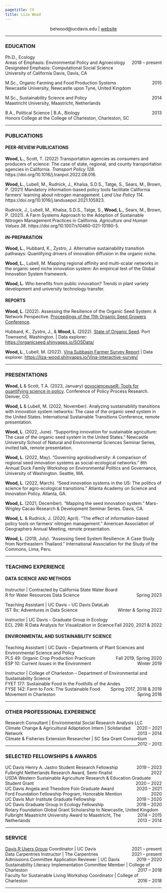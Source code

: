 ```yaml
---
pagetitle: CV
title: Liza Wood
---
```


<style type="text/css">
h1.title, h2.subtitle, h3.subtitle {
  text-align: center;
}
</style>

<center> <i class="fa fa-envelope-square" aria-hidden="true"></i> belwood@ucdavis.edu | [<i class="fa fa-globe" aria-hidden="true"></i> website](https://liza-wood.github.io/)</center>

***

### EDUCATION 

Ph.D., Ecology  
Areas of Emphasis: Environmental Policy and Agroecology  <span style="float:right;">2018 – present</span>  
Designated Emphasis: Computational Social Science  
University of California Davis, Davis, CA   

M.Sc., Organic Farming and Food Production Systems                        <span style="float:right;">2015</span>  
Newcastle University, Newcastle upon Tyne, United Kingdom   

M.Sc., Sustainability Science and Policy		            	               <span style="float:right;">2014</span>  
Maastricht University, Maastricht, Netherlands   

B.A., Political Science | B.A., Biology 		             	   	           <span style="float:right;">2013</span>  
Honors College at the College of Charleston, Charleston, SC  

***  

### PUBLICATIONS

#### PEER-REVIEW PUBLICATIONS  

**Wood, L.**, Scott, T. (2022) Transportation agencies as consumers and producers of science: The case of state, regional, and county transportation agencies in California. *Transport Policy 128*. https://doi.org/10.1016/j.tranpol.2022.08.016.   

**Wood, L.**, Lubell, M., Rudnick, J., Khalsa, S.D.S., Tatge, S., Sears, M., Brown, P. (2021) Mandatory information-based policy tools facilitate California farmers’ learning about nitrogen management. *Land Use Policy 114*. https://doi.org/10.1016/j.landusepol.2021.105923.    

Rudnick, J., Lubell, M., Khalsa, S.D.S., Tatge, S., **Wood, L.**, Sears, M., Brown, P. (2021). A Farm Systems Approach to the Adoption of Sustainable Nitrogen Management Practices in California. *Agriculture and Human Values 38*. https://doi.org/10.1007/s10460-021-10190-5.  


#### IN-PREPARATION    

**Wood, L.**, Hubbard, K., Zystro, J. Alternative sustainability transition pathways: Quantifying drivers of innovation diffusion in the organic niche. 

**Wood, L.**, Lubell, M. Mapping regional affinity and multi-scalar networks in the organic seed niche innovation system: An empirical test of the Global Innovation System framework. 

**Wood, L.** Who benefits from public innovation? Trends in plant variety development and university technology transfer. 

#### REPORTS         

**Wood, L**. (2022). Assessing the Resilience of the Organic Seed System: A Network Perspective. [Proceedings of the 11th Organic Seed Growers Conference](https://seedalliance.org/wp-content/uploads/2022/03/2022-OSGC-Proceedings-Final.pdf).

Hubbard, K., Zystro, J., & **Wood, L**. (2022). [State of Organic Seed](https://stateoforganicseed.org/state-of-organic-seed-2022/). Port Townsend, Washington. \| Data explorer: <https://organicseed.shinyapps.io/SOSData/>

**Wood, L**., Lubell, M. (2022). [Vina Subbasin Farmer Survey Report](http://www.buttecounty.net/wrcdocs/Reports/SpecialProjects/AgIrrEffSurveyRpt/Ag_Irr_Eff_Survey_Rpt_Final_combined.pdf) \| Data explorer: <https://liza-wood.shinyapps.io/Vina-interactive-survey/>

***

### PRESENTATIONS  

**Wood, L** & Scott, T.A. (2023, January) [govscienceuseR: Tools for quantifying science in policy](https://liza-wood.github.io/gsp_vignette.html). Conference of Policy Process Research. Denver, CO.  

**Wood, L** & Lubell, M. (2022, November). Analyzing sustainability transitions with innovation system networks: The case of the organic seed system in the United States. International Sustainable Transitions Conference, remote presentation.  

**Wood, L**. (2022, June). “Supporting innovation for sustainable agriculture: The case of the organic seed system in the United States.” Newcastle University School of Natural and Environmental Sciences Seminar Series, invited talk, remote presentation.  

**Wood, L**. (2022, May). “Governing agrobiodiversity: A comparison of regional seed innovation systems as social-ecological networks.” 8th Annual Duck Family Workshop on Environmental Politics and Governance, University of Washington. Seattle, WA.     

**Wood, L**. (2022, March). “Seed innovation systems in the US: The politics of science for  agro-ecological transitions.” Atlanta Academy on Science and Innovation Policy. Atlanta, GA.    

**Wood, L**. (2021, December). “Mapping the seed innovation system.” Mars-Wrigley Cacao Research &  Development Seminar Series. Davis, CA.  

**Wood, L**. & Rudnick, J. (2020, April). “The effect of information-based policy tools on farmers’ nitrogen management.” American Association of Geographers Annual Meeting, remote presentation.    

**Wood, L**. (2019, July). “Assessing Seed System Resilience: A Case Study from Northeastern Thailand.” International Association for the Study of the Commons, Lima, Peru.  

***

### TEACHING EXPERIENCE   

#### DATA SCIENCE AND METHODS  

Instructor |  Contracted by California State Water Board   
  R for Water Resources Data Science <span style="float:right;">Spring 2023</span>  
  
Teaching Assistant | UC Davis -- UC Davis DataLab   
  IST 8x: Adventures in Data Science <span style="float:right;">Winter & Spring 2022</span>   
  
Instructor |  UC Davis -- Graduate Group in Ecology  
  ECL 298: R Data Analysis for Visualization in Science <span style="float:right;">Fall 2020, 2021 & 2022</span>    
  

#### ENVIRONMENTAL AND SUSTAINABILITY SCIENCE  

Teaching Assistant | UC Davis -- Departments of Plant Sciences and Environmental Science and Policy  
  PLS 49: Organic Crop Production Practicum <span style="float:right;">Fall 2019, Spring 2020</span>   
  ESP 10: Current Issues in the Environment <span style="float:right;">Winter 2019</span>  

Instructor |  College of Charleston -- Department of Environmental and Sustainability Science  
  FYET 177: Sustainable Food in the Foothills of the Andes <span style="float:right;">Spring 2017, 2018 & 2019</span>      
  FYSE 142: Farm to Fork: The Sustainable Food Movement in Charleston <span style="float:right;">Spring 2018</span>    

***

### OTHER PROFESSIONAL EXPERIENCE  

Research Consultant | Environmental Social Research Analysis LLC <span style="float:right;">2020 – 2021</span>   
Climate Change & Agricultural Adaptation Intern | Solidaridad Network <span style="float:right;">2013 – 2014</span>  
Climate & Fisheries Extension Researcher | SC Sea Grant Consortium <span style="float:right;">2012 – 2013</span>  

***

### SELECTED FELLOWSHIPS & AWARDS  
UC Davis Henry A. Jastro Student Research Fellowship  <span style="float:right;"> 2019 – 2023</span>  
Fulbright Netherlands Research Award, Semi-finalist   <span style="float:right;"> 2022</span>   
USDA Western Sustainable Agriculture Research & Education Graduate Student Grant  <span style="float:right;"> 2020 – 2022</span>    
UC Davis Angela and Theodore Foin Graduate Award  <span style="float:right;"> 2020 – 2021</span>     
Ford Foundation Fellowship Program, Honorable Mention <span style="float:right;"> 2020</span>    
UC Davis Muir Institute Graduate Fellowship   <span style="float:right;"> 2019 – 2020</span>    
UC Davis Graduate Group in Ecology Fellowship  <span style="float:right;"> 2018 – 2020</span>      
Rotary Foundation Global Grant Scholarship to Newcastle, United Kingdom  <span style="float:right;"> 2014 – 2015</span>      
Fulbright Maastricht University Award to Maastricht, The Netherlands  <span style="float:right;"> 2013 – 2014</span>     

***

### SERVICE  
  
[Davis R Users Group](https://d-rug.github.io/) Coordinator | UC Davis <span style="float:right;">2021 – present</span>    
Data Carpentries Instructor | The Carpentries <span style="float:right;">2021 – present</span>    
Admissions Committee Application Reviewer | UC Davis <span style="float:right;">2019 – 2020</span>     
Sustainability Literacy Implementation Committee Member | College of Charleston <span style="float:right;">2017 – 2018</span>     
Faculty for Sustainable Living Workshop Coordinator | College of Charleston <span style="float:right;"> 2016 – 2018</span>    

***

